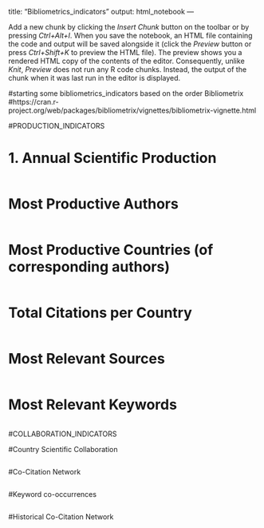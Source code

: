 title: "Bibliometrics_indicators" 
output: html_notebook ---

Add a new chunk by clicking the *Insert Chunk* button on the toolbar or by
pressing *Ctrl+Alt+I*.
When you save the notebook, an HTML file containing the code and output will be
saved alongside it (click the *Preview* button or press *Ctrl+Shift+K* to
preview the HTML file).
The preview shows you a rendered HTML copy of the contents of the editor.
Consequently, unlike *Knit*, *Preview* does not run any R code chunks. Instead,
the output of the chunk when it was last run in the editor is displayed.


#starting some bibliometrics_indicators based on the order Bibliometrix
#https://cran.r-project.org/web/packages/bibliometrix/vignettes/bibliometrix-vignette.html

#PRODUCTION_INDICATORS

# 1. Annual Scientific Production


```r

```


# Most Productive Authors

```r

```

# Most Productive Countries (of corresponding authors)

```r

```

# Total Citations per Country

```r

```


# Most Relevant Sources

```r

```


# Most Relevant Keywords

```r

```

#COLLABORATION_INDICATORS

#Country Scientific Collaboration

```r

```

#Co-Citation Network

```r

```

#Keyword co-occurrences

```r

```

#Historical Co-Citation Network
```r

```


